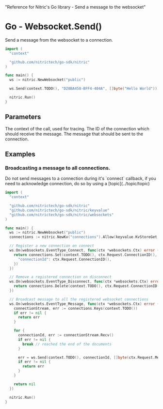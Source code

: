   "Reference for Nitric's Go library - Send a message to the websocket"

# Go - Websocket.Send()

Send a message from the websocket to a connection.

```go
import (
  "context"

  "github.com/nitrictech/go-sdk/nitric"
)

func main() {
  ws := nitric.NewWebsocket("public")

  ws.Send(context.TODO(), "D28BA458-BFF4-404A", []byte("Hello World"))

  nitric.Run()
}
```

## Parameters

<Properties>
  <Property name="ctx" required type="context">
    The context of the call, used for tracing.
  </Property>
  <Property name="connectionId" required type="string">
    The ID of the connection which should receive the message.
  </Property>
  <Property name="message" required type="[]byte">
    The message that should be sent to the connection.
  </Property>
</Properties>

## Examples

### Broadcasting a message to all connections.

<Note>
  Do not send messages to a connection during it's `connect` callback, if you
  need to acknowledge connection, do so by using a [topic](../topic/topic)
</Note>

```go
import (
  "context"

  "github.com/nitrictech/go-sdk/nitric"
  "github.com/nitrictech/go-sdk/nitric/keyvalue"
  "github.com/nitrictech/go-sdk/nitric/websockets"
)

func main() {
  ws := nitric.NewWebsocket("public")
  connections := nitric.NewKv("connections").Allow(keyvalue.KvStoreGet, keyvalue.KvStoreSet, keyvalue.KvStoreDelete)

  // Register a new connection on connect
  ws.On(websockets.EventType_Connect, func(ctx *websockets.Ctx) error {
    return connections.Set(context.TODO(), ctx.Request.ConnectionID(), map[string]interface{}{
      "connectionId": ctx.Request.ConnectionID(),
    })
  })

  // Remove a registered connection on disconnect
  ws.On(websockets.EventType_Disconnect, func(ctx *websockets.Ctx) error {
    return connections.Delete(context.TODO(), ctx.Request.ConnectionID())
  })

  // Broadcast message to all the registered websocket connections
  ws.On(websockets.EventType_Message, func(ctx *websockets.Ctx) error {
    connectionStream, err := connections.Keys(context.TODO())
    if err != nil {
      return err
    }

    for {
      connectionId, err := connectionStream.Recv()
      if err != nil {
        break // reached the end of the documents
      }

      err = ws.Send(context.TODO(), connectionId, []byte(ctx.Request.Message()))
      if err != nil {
        return err
      }
    }

    return nil
  })

  nitric.Run()
}
```

